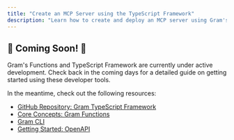 ```yaml
---
title: "Create an MCP Server using the TypeScript Framework"
description: "Learn how to create and deploy an MCP server using Gram's TypeScript framework."
---
```


## 🚧 Coming Soon! 🚧

Gram's Functions and TypeScript Framework are currently under active
development. Check back in the coming days for a detailed guide on getting
started using these developer tools.

In the meantime, check out the following resources:

- [GitHub Repository: Gram TypeScript Framework](https://github.com/speakeasy-api/gram/tree/main/ts-framework)
- [Core Concepts: Gram Functions](/docs/gram/concepts/tool-sources#gram-functions)
- [Gram CLI](/docs/gram/command-line/installation)
- [Getting Started: OpenAPI](/docs/gram/getting-started/openapi)
